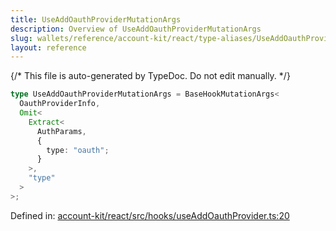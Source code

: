 ```yaml
---
title: UseAddOauthProviderMutationArgs
description: Overview of UseAddOauthProviderMutationArgs
slug: wallets/reference/account-kit/react/type-aliases/UseAddOauthProviderMutationArgs
layout: reference
---
```


{/* This file is auto-generated by TypeDoc. Do not edit manually. */}

```ts
type UseAddOauthProviderMutationArgs = BaseHookMutationArgs<
  OauthProviderInfo,
  Omit<
    Extract<
      AuthParams,
      {
        type: "oauth";
      }
    >,
    "type"
  >
>;
```

Defined in: [account-kit/react/src/hooks/useAddOauthProvider.ts:20](https://github.com/alchemyplatform/aa-sdk/blob/17aad1f572375d42a06c7e3238078a88a435d459/account-kit/react/src/hooks/useAddOauthProvider.ts#L20)
